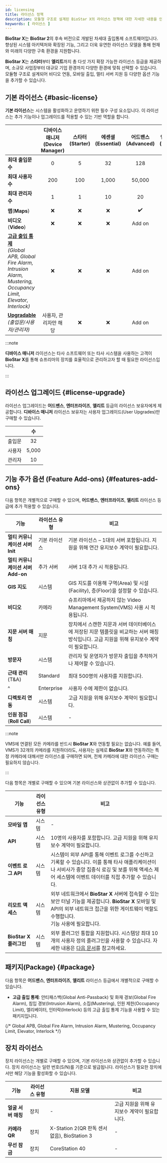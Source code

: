 ```yaml
---
id: licensing
title: 라이선스 정책
description: 모듈형 구조로 설계된 BioStar X의 라이선스 정책에 대한 자세한 내용을 안내합니다.
keywords: [ 라이선스 ]
---
```


**BioStar X**는 **BioStar 2**의 후속 버전으로 개발된 차세대 출입통제 소프트웨어입니다. 향상된 시스템 아키텍처와 확장된 기능, 그리고 더욱 유연한 라이선스 모델을 통해 현재와 미래의 다양한 구축 환경을 지원합니다.

**BioStar X**는 **스타터**부터 **엘리트**까지 총 다섯 가지 확장 가능한 라이선스 등급을 제공하며, 소규모 사업장부터 대규모 기업 환경까지 다양한 환경에 맞춰 선택할 수 있습니다. 모듈형 구조로 설계되어 비디오 연동, 모바일 출입, 멀티 서버 지원 등 다양한 옵션 기능을 추가할 수 있습니다. 

## 기본 라이선스 {#basic-license}

**기본 라이선스**는 시스템을 활성화하고 운영하기 위한 필수 구성 요소입니다. 이 라이선스는 추가 기능이나 업그레이드를 적용할 수 있는 기반 역할을 합니다.

<div className='table--licensing overflow-x'>

| &nbsp; | 디바이스 매니저(Device Manager) | 스타터(Starter) | 에센셜(Essential) | 어드밴스(Advanced) | 엔터프라이즈(Enterprise) | 엘리트(Elite) |
| -- | :--: | :--: | :--: | :--: | :--: | :--: |
| **최대 출입문 수** | 0 | 5 | 32 | 128 | 500 | 2000 |
| **최대 사용자 수** | 200 | 100 | 1,000 | 50,000 | 100,000 | 500,000 |
| **최대 관리자 수** | 1 | 1 | 10 | 20 | 40 | 100 |
| **맵**(**Maps**) | ❌ | ❌ | ❌ | ✔️ | ✔️ | ✔️ |
| **비디오**(**Video**) | ❌ | ❌ | ❌ | Add on | Add on | Add on |
| [**고급 출입 통제**](#package)<br/>*(Global APB, Global Fire Alarm, Intrusion Alarm, Mustering, Occupancy Limit, Elevator, Interlock)* | ❌ | ❌ | ❌ | Add on | ✔️ | ✔️ |
| [**Upgradable**](#license-upgrade)<br/>*(출입문/사용자/관리자)* | 사용자, 관리자만 해당 | ❌ | ❌ | Add on | Add on | Add on |

</div>

:::note

**디바이스 매니저** 라이선스는 타사 소프트웨어 또는 타사 시스템을 사용하는 고객이 **BioStar X**를 통해 슈프리마의 장치를 효율적으로 관리하고자 할 때 필요한 라이선스입니다.

:::


## 라이선스 업그레이드 {#license-upgrade}

라이선스 업그레이드는 **어드밴스**, **엔터프라이즈**, **엘리트** 등급의 라이선스 보유자에게 제공합니다. **디바이스 매니저** 라이선스 보유자는 사용자 업그레이드(User Upgrades)만 구매할 수 있습니다.

| &nbsp; | 수 |
| :--: | :--: |
| 출입문 | 32 |
| 사용자 | 5,000 |
| 관리자 | 10 |


## 기능 추가 옵션 (Feature Add-ons) {#features-add-ons}

다음 항목은 개별적으로 구매할 수 있으며, **어드밴스**, **엔터프라이즈**, **엘리트** 라이선스 등급에 추가 적용할 수 있습니다.

<div className='cols3--20-20-60 overflow-x'>

| 기능 | 라이선스 유형 | 비고 |
| -- | -- | -- |
| **멀티 커뮤니케이션 서버 Init** | 기본 라이선스 | 기본 라이선스 – 1대의 서버 포함됩니다. 지원을 위해 연간 유지보수 계약이 필요합니다. |
| **멀티 커뮤니케이션 서버 Add-on** | 추가 서버 | 서버 1대 추가 시 적용됩니다. |
| **GIS 지도** | 시스템 | GIS 지도를 이용해 구역(Area) 및 시설(Facility), 층(Floor)을 설정할 수 있습니다. |
| **비디오** | 카메라 | 슈프리마에서 제공하지 않는 Video Management System(VMS) 사용 시 적용됩니다. |
| **지문 서버 매칭** | 지문 | 장치에서 스캔한 지문과 서버 데이터베이스에 저장된 지문 템플릿을 비교하는 서버 매칭 방식입니다. 고급 지원을 위해 유지보수 계약이 필요합니다. |
| **방문자** | 시스템 | 관리자 및 운영자가 방문자 출입을 추적하거나 제어할 수 있습니다. |
| **근태 관리**(T&amp;A) | Standard | 최대 500명의 사용자를 지원합니다. |
| ^ | Enterprise | 사용자 수에 제한이 없습니다. |
| **디렉토리 연동** | 시스템 | 고급 지원을 위해 유지보수 계약이 필요합니다. |
| **인원 점검**(**Roll Call**) | 시스템 | - |

</div>

:::note

VMS에 연결된 모든 카메라를 반드시 **BioStar X**와 연동할 필요는 없습니다. 예를 들어, VMS가 32개의 카메라를 지원하더라도, 사용자는 실제로 **BioStar X**와 연동하려는 특정 카메라에 대해서만 라이선스를 구매하면 되며, 전체 카메라에 대한 라이선스 구매는 필요하지 않습니다.

:::

다음 항목은 개별로 구매할 수 있으며 기본 라이선스와 상관없이 추가할 수 있습니다.

| 기능 | 라이선스 유형 | 비고 |
| -- | -- | -- |
| **모바일 앱** | 시스템 | - |
| **API** | 시스템 | 10명의 사용자를 포함합니다. 고급 지원을 위해 유지보수 계약이 필요합니다. |
| **이벤트 로그 API** | 시스템 | 시스템이 외부 API를 통해 이벤트 로그를 수신하고 기록할 수 있습니다. 이를 통해 타사 애플리케이션이나 서비사가 중앙 집중식 로깅 및 보를 위해 액세스 제어 세스템에 이벤트 데이터를 직접 추가할 수 있습니다. |
| **리모트 액세스** | 시스템 | 외부 네트워크에서 **BioStar X** 서버에 접속할 수 있는 보안 터널 기능을 제공합니다. **BioStar X** 모바일 및 API의 외부 네트워크 접근을 위한 게이트웨이 역할도 수행합니다.<br/><Cmd sid='team.menu.sendFaceMobileEnrollLink' /> 기능 사용에 필요합니다. |
| **BioStar X 플러그인** | 시스템 | 외부 플러그인 통합을 지원합니다. 시스템당 최대 10개의 사용자 정의 플러그인을 사용할 수 있습니다. 자세한 내용은 [다음 문서](plugins)를 참고하세요. |

## 패키지(Package) {#package}

다음 항목은 **어드밴스**, **엔터프라이즈**, **엘리트** 라이선스 등급에서 개별적으로 구매할 수 있습니다.

* **고급 출입 통제**: 안티패스백(Global Anti-Passback) 및 화재 경보(Global Fire Alarm), 침입 경보(Intrusion Alarm), 소집(Mustering), 인원 제한(Occupancy Limit), 엘리베이터, 인터락(Interlock) 등의 고급 출입 통제 기능을 사용할 수 있는 패키지입니다.

{/* Global APB, Global Fire Alarm, Intrusion Alarm, Mustering, Occupancy Limit, Elevator, Interlock */}


## 장치 라이선스

장치 라이선스는 개별로 구매할 수 있으며, 기본 라이선스와 상관없이 추가할 수 있습니다. 장치 라이선스는 일련 번호(S/N)를 기준으로 발급됩니다. 라이선스가 필요한 장치에서만 해당 기능을 활성화할 수 있습니다.

| 기능 | 라이선스 유형 | 지원 모델 | 비고 |
| -- | -- | -- | -- |
| **얼굴 서버 매칭** | 장치 | - | 고급 지원을 위해 유지보수 계약이 필요합니다. |
| **카메라 QR** | 장치 | X-Station 2(QR 판독 센서 없음), BioStation 3 | - |
| **무선 잠금** | 장치 | CoreStation 40 | - |
